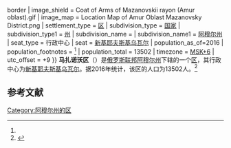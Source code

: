 {{Infobox Settlement
| official_name = 马扎诺沃区
| native_name = Мазановский район
| image_flag = Flag of Mazanovsky rayon (Amur oblast).png{{!}}border
| image_shield = Coat of Arms of Mazanovskii rayon (Amur oblast).gif
| image_map = Location Map of Amur Oblast Mazanovsky District.png 
| settlement_type = [[区_(苏联)|区]]
| subdivision_type = [[国家|国家]]
| subdivision_type1 = [[俄罗斯行政区划|州]]
| subdivision_name = {{RUS}}
| subdivision_name1 = [[阿穆尔州|阿穆尔州]]
| seat_type = 行政中心
| seat = [[新基耶夫斯基乌瓦尔|新基耶夫斯基乌瓦尔]]
| population_as_of=2016
| population_footnotes = <ref name=amurstat />
| population_total = 13502
| timezone = [[雅库茨克时间|MSK+6]]
| utc_offset = +9
}}
'''马扎诺沃区'''（{{lang-ru|Мазановский район}}）是[[俄罗斯联邦|俄罗斯联邦]][[阿穆尔州|阿穆尔州]]下辖的一个[[区_(苏联)|区]]，其行政中心为[[新基耶夫斯基乌瓦尔|新基耶夫斯基乌瓦尔]]。据2016年统计，该区的人口为13502人。<ref name=amurstat>{{cite web | url = http://amurstat.gks.ru/wps/wcm/connect/rosstat_ts/amurstat/resources/d600c10043769f3eb9effbdd898fc419/07_1_4.htm | title = Оценка численности населения по городским округам, муниципальным районам, городским и сельским поселениям Амурской области на 1 января 2016 года | language = ru | accessdate = 2016-04-21 | archiveurl = https://www.webcitation.org/6gvsqa6qi?url=http://amurstat.gks.ru/wps/wcm/connect/rosstat_ts/amurstat/resources/d600c10043769f3eb9effbdd898fc419/07_1_4.htm | archivedate = 2016-04-21 | deadurl = yes }}</ref>

== 参考文献 ==
{{reflist}}

{{Russia-stub}}

[[Category:阿穆尔州的区|Category:阿穆尔州的区]]